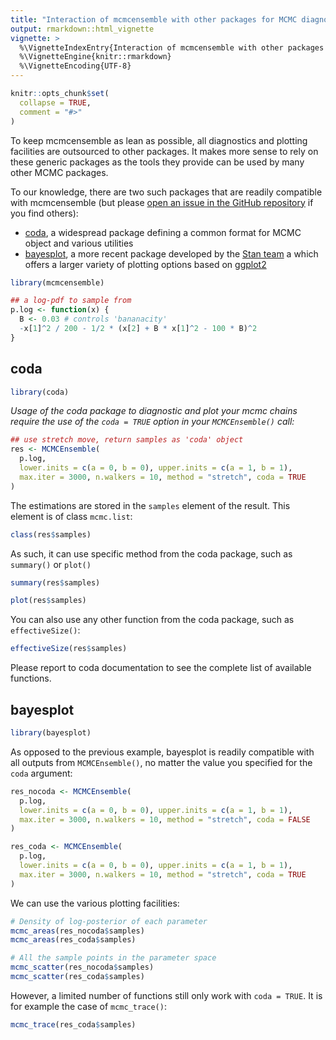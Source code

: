 ```yaml
---
title: "Interaction of mcmcensemble with other packages for MCMC diagnostic and plotting"
output: rmarkdown::html_vignette
vignette: >
  %\VignetteIndexEntry{Interaction of mcmcensemble with other packages for MCMC diagnostic and plotting}
  %\VignetteEngine{knitr::rmarkdown}
  %\VignetteEncoding{UTF-8}
---
```


```r
knitr::opts_chunk$set(
  collapse = TRUE,
  comment = "#>"
)
```

To keep mcmcensemble as lean as possible, all diagnostics and plotting facilities are outsourced to other packages. It makes more sense to rely on these generic packages as the tools they provide can be used by many other MCMC packages.

To our knowledge, there are two such packages that are readily compatible with mcmcensemble (but please [open an issue in the GitHub repository](https://github.com/Bisaloo/mcmcensemble/issues/new/choose) if you find others):

- [coda](https://cran.r-project.org/package=coda), a widespread package defining a common format for MCMC object and various utilities
- [bayesplot](https://mc-stan.org/bayesplot/), a more recent package developed by the [Stan team](https://mc-stan.org/) a which offers a larger variety of plotting options based on [ggplot2](https://ggplot2.tidyverse.org/)

```r
library(mcmcensemble)

## a log-pdf to sample from
p.log <- function(x) {
  B <- 0.03 # controls 'bananacity'
  -x[1]^2 / 200 - 1/2 * (x[2] + B * x[1]^2 - 100 * B)^2
}
```

## coda

```r
library(coda)
```

*Usage of the coda package to diagnostic and plot your mcmc chains require the use of the `coda = TRUE` option in your `MCMCEnsemble()` call:*

```r
## use stretch move, return samples as 'coda' object
res <- MCMCEnsemble(
  p.log,
  lower.inits = c(a = 0, b = 0), upper.inits = c(a = 1, b = 1),
  max.iter = 3000, n.walkers = 10, method = "stretch", coda = TRUE
)
```

The estimations are stored in the `samples` element of the result. This element
is of class `mcmc.list`:

```r
class(res$samples)
```

As such, it can use specific method from the coda package, such as `summary()` or `plot()`

```r
summary(res$samples)
```

```r
plot(res$samples)
```

You can also use any other function from the coda package, such as `effectiveSize()`:

```r
effectiveSize(res$samples)
```

Please report to coda documentation to see the complete list of available functions.

## bayesplot

```r
library(bayesplot)
```

As opposed to the previous example, bayesplot is readily compatible with all outputs from `MCMCEnsemble()`, no matter the value you specified for the `coda` argument:

```r
res_nocoda <- MCMCEnsemble(
  p.log,
  lower.inits = c(a = 0, b = 0), upper.inits = c(a = 1, b = 1),
  max.iter = 3000, n.walkers = 10, method = "stretch", coda = FALSE
)

res_coda <- MCMCEnsemble(
  p.log,
  lower.inits = c(a = 0, b = 0), upper.inits = c(a = 1, b = 1),
  max.iter = 3000, n.walkers = 10, method = "stretch", coda = TRUE
)
```

We can use the various plotting facilities:

```r
# Density of log-posterior of each parameter
mcmc_areas(res_nocoda$samples)
mcmc_areas(res_coda$samples)

# All the sample points in the parameter space
mcmc_scatter(res_nocoda$samples)
mcmc_scatter(res_coda$samples)
```
However, a limited number of functions still only work with `coda = TRUE`. It is for example the case of `mcmc_trace()`:

```r
mcmc_trace(res_coda$samples)
```
